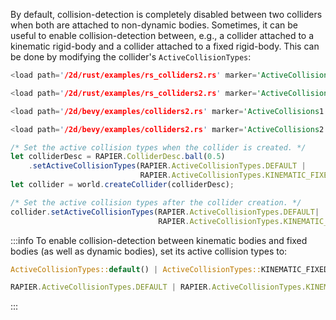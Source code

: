

By default, collision-detection is completely disabled between two colliders when both are attached to non-dynamic bodies.
Sometimes, it can be useful to enable collision-detection between, e.g., a collider attached to a kinematic rigid-body
and a collider attached to a fixed rigid-body. This can be done by modifying the collider's `ActiveCollisionTypes`:

<rapier>

```rust
<load path='/2d/rust/examples/rs_colliders2.rs' marker='ActiveCollisionTypes1' />
```
```rust
<load path='/2d/rust/examples/rs_colliders2.rs' marker='ActiveCollisionTypes2' />
```

</rapier>
<bevy>

```rust
<load path='/2d/bevy/examples/colliders2.rs' marker='ActiveCollisions1' />
```
```rust
<load path='/2d/bevy/examples/colliders2.rs' marker='ActiveCollisions2' />
```

</bevy>
<js>

```js
/* Set the active collision types when the collider is created. */
let colliderDesc = RAPIER.ColliderDesc.ball(0.5)
    .setActiveCollisionTypes(RAPIER.ActiveCollisionTypes.DEFAULT | 
                             RAPIER.ActiveCollisionTypes.KINEMATIC_FIXED);
let collider = world.createCollider(colliderDesc);
```
```js
/* Set the active collision types after the collider creation. */
collider.setActiveCollisionTypes(RAPIER.ActiveCollisionTypes.DEFAULT|
                                 RAPIER.ActiveCollisionTypes.KINEMATIC_FIXED);
```

</js>

:::info
To enable collision-detection between kinematic bodies and fixed bodies (as well as dynamic bodies),
set its active collision types to:

<notjs>

```rust
ActiveCollisionTypes::default() | ActiveCollisionTypes::KINEMATIC_FIXED
```

</notjs>

<js>

```js
RAPIER.ActiveCollisionTypes.DEFAULT | RAPIER.ActiveCollisionTypes.KINEMATIC_FIXED
```

</js>
:::
